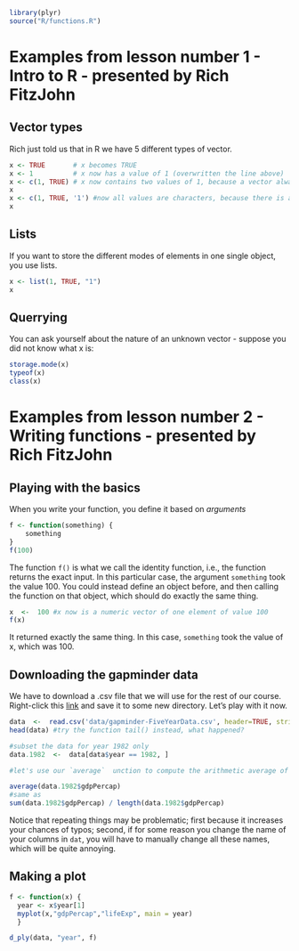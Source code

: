 ```r
library(plyr)
source("R/functions.R")
```

# Examples from lesson number 1 - Intro to R - presented by Rich FitzJohn  

## Vector types

Rich just told us that in R we have 5 different types of vector.  
```r
x <- TRUE       # x becomes TRUE
x <- 1          # x now has a value of 1 (overwritten the line above)
x <- c(1, TRUE) # x now contains two values of 1, because a vector always stores the same mode of elements
x
x <- c(1, TRUE, '1') #now all values are characters, because there is a underlying hierarchy. For instance, if there is one element of mode 'character' in your vector, then all elements will be treated as so
x
```

## Lists  
If you want to store the different modes of elements in one single object, you use lists.  
```r
x <- list(1, TRUE, "1")
x
```

## Querrying  
You can ask yourself about the nature of an unknown vector - suppose you did not know what x is:  
```r
storage.mode(x)
typeof(x)
class(x)
```

# Examples from lesson number 2 - Writing functions - presented by Rich FitzJohn  

## Playing with the basics  
When you write your function, you define it based on *arguments*  
```r
f <- function(something) {
    something
}
f(100)
```
The function `f()` is what we call the identity function, i.e., the function returns the exact input. In this particular case, the argument `something` took the value 100. You could instead define an object before, and then calling the function on that object, which should do exactly the same thing.  
```r
x  <-  100 #x now is a numeric vector of one element of value 100
f(x)
```
It returned exactly the same thing. In this case, `something` took the value of x, which was 100.  

## Downloading the gapminder data
We have to download a .csv file that we will use for the rest of our course. Right-click this [link][id] and save it to some new directory. Let's play with it now. 
```r
data  <-  read.csv('data/gapminder-FiveYearData.csv', header=TRUE, stringsAsFactors=FALSE)
head(data) #try the function tail() instead, what happened?

#subset the data for year 1982 only
data.1982  <-  data[data$year == 1982, ]

#let's use our `average`  unction to compute the arithmetic average of a vector

average(data.1982$gdpPercap)
#same as 
sum(data.1982$gdpPercap) / length(data.1982$gdpPercap)
```
Notice that repeating things may be problematic; first because it increases your chances of typos; second, if for some reason you change the name of your columns in `dat`, you will have to manually change all these names, which will be quite annoying.  

## Making a plot  
```r
f <- function(x) {
  year <- x$year[1]
  myplot(x,"gdpPercap","lifeExp", main = year)
  }

d_ply(data, "year", f)

```

[id]: https://raw.github.com/nicercode/gapminder/master/gapminder-FiveYearData.csv